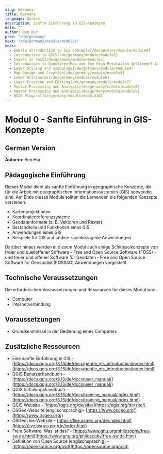 ```yaml
---
slug: Germany
title: Germany
language: German
description: Sanfte Einführung in GIS-Konzepte
date: ""
author: Ben Hur
prev: "/de/germany"
next: "/de/germany/module/module1"
mods:
  - Gentle Introduction to GIS concepts[/de/germany/module/module0]
  - Introduction to QGIS[/de/germany/module/module1]
  - Layers in QGIS[/de/germany/module/module2]
  - Introduction to OpenStreetMap and the High Resolution Settlement Layer (HRSL)[/de/germany/module/module3]
  - Layer Styling and Symbology[/de/germany/module/module4]
  - Map Design and Creation[/de/germany/module/module5]
  - Layer Attributes[/de/germany/module/module6]
  - Layer Creation and Editing[/de/germany/module/module7]
  - Vector Processing and Analysis[/de/germany/module/module8]
  - Raster Processing and Analysis[/de/germany/module/module9]
  - QGIS Plugins[/de/germany/module/module10]
---
```


# Modul 0 - Sanfte Einführung in GIS-Konzepte

## German Version

**Autor:in**: Ben Hur

## Pädagogische Einführung

Dieses Modul dient als sanfte Einführung in geographische Konzepte, die für die Arbeit mit geographischen Informationssystemen (GIS) notwendig sind. Am Ende dieses Moduls sollten die Lernenden die folgenden Konzepte verstehen:

- Kartenprojektionen
- Koordinatenreferenzsysteme
- Geodatenformate (z. B. Vektoren und Raster)
- Bestandteile und Funktionen eines GIS
- Anwendungen eines GIS
- Beispiele für GIS und andere raumbezogene Anwendungen

Darüber hinaus werden in diesem Modul auch einige Schlüsselkonzepte von freier und quelloffener Software - Free and Open Source Software (FOSS) - und freier und offener Software für Geodaten - Free and Open Source Software for Geospatial (FOSS4G) Anwendungen vorgestellt.

## Technische Voraussetzungen

Die erforderlichen Voraussetzungen und Ressourcen für dieses Modul sind:

- Computer
- Internetverbindung

## Voraussetzungen

- Grundkenntnisse in der Bedienung eines Computers

## Zusätzliche Ressourcen

- Eine sanfte Einführung in GIS - [https://docs.qgis.org/3.16/de/docs/gentle_gis_introduction/index.html](https://docs.qgis.org/3.16/de/docs/gentle_gis_introduction/index.html)
- QGIS Benutzerhandbuch - [https://docs.qgis.org/3.16/de/docs/user_manual/](https://docs.qgis.org/3.16/de/docs/user_manual/)
- QGIS Schulungshandbuch - [https://docs.qgis.org/3.16/de/docs/training_manual/index.html](https://docs.qgis.org/3.16/de/docs/training_manual/index.html)
- QGIS Website - [https://qgis.org/de/site/](https://qgis.org/de/site/)
- OSGeo-Website (englischsprachig)- [https://www.osgeo.org/](https://www.osgeo.org/)
- OSGeoLive-Website - [https://live.osgeo.org/de/index.html](https://live.osgeo.org/de/index.html)
- Freie Software. Was ist das? - [https://www.gnu.org/philosophy/free-sw.de.html](https://www.gnu.org/philosophy/free-sw.de.html)
- Definition von Open Source (englischsprachig) - [https://opensource.org/osd](https://opensource.org/osd)
